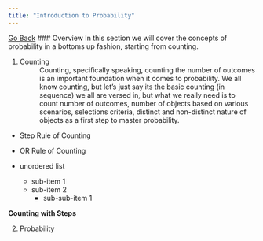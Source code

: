 ```yaml
---
title: "Introduction to Probability"
---
```

[Go Back](../index.qmd)
### Overview
In this section we will cover the concepts of probability in a bottoms up fashion, starting from counting.

1. Counting
: Counting, specifically speaking, counting the number of outcomes is an important foundation when it comes to probability. We all know counting, but let's just say its the basic counting (in sequence) we all are versed in, but what we really need is to count number of outcomes, number of objects based on various scenarios, selections criteria, distinct and non-distinct nature of objects as a first step to master probability. 

* Step Rule of Counting
* OR Rule of Counting

* unordered list
    + sub-item 1
    + sub-item 2
        - sub-sub-item 1

__Counting with Steps__

2. Probability